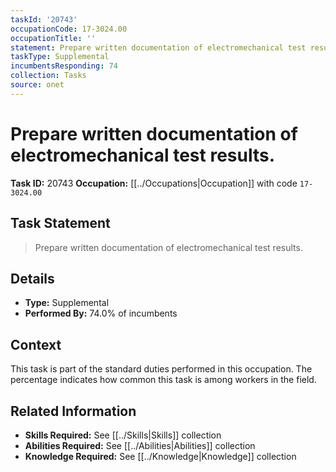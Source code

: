 ```yaml
---
taskId: '20743'
occupationCode: 17-3024.00
occupationTitle: ''
statement: Prepare written documentation of electromechanical test results.
taskType: Supplemental
incumbentsResponding: 74
collection: Tasks
source: onet
---
```

# Prepare written documentation of electromechanical test results.

**Task ID:** 20743
**Occupation:** [[../Occupations|Occupation]] with code `17-3024.00`

## Task Statement

> Prepare written documentation of electromechanical test results.

## Details

- **Type:** Supplemental
- **Performed By:** 74.0% of incumbents

## Context

This task is part of the standard duties performed in this occupation. The percentage indicates how common this task is among workers in the field.

## Related Information

- **Skills Required:** See [[../Skills|Skills]] collection
- **Abilities Required:** See [[../Abilities|Abilities]] collection
- **Knowledge Required:** See [[../Knowledge|Knowledge]] collection
